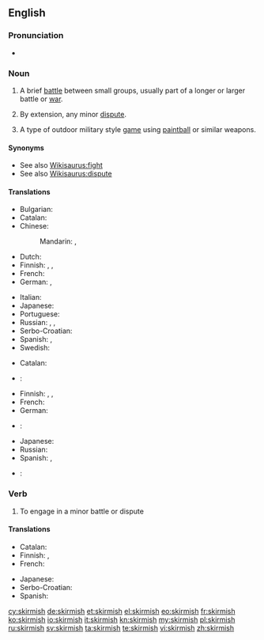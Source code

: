 ==English==

===Pronunciation===
* {{a|UK}} {{IPA|/ˈskɜː(r)mɪʃ/}}

===Noun===
{{en-noun|es}}

# {{military}} A brief [[battle]] between small groups, usually part of a longer or larger battle or [[war]].
# {{figuratively}} By extension, any minor [[dispute]].
# A type of outdoor military style [[game]] using [[paintball]] or similar weapons.

====Synonyms====
* See also [[Wikisaurus:fight]]
* See also [[Wikisaurus:dispute]]

====Translations====
{{trans-top|brief battle between small groups}}
* Bulgarian: {{t+|bg|схватка|f|tr=shvátka}}
* Catalan: {{t-|ca|escaramussa|f}}
* Chinese:
*: Mandarin: {{t|cmn|小衝突|sc=Hani}},  {{t|cmn|小冲突|tr=xiǎo chōngtū|sc=Hani}}
* Dutch: {{t+|nl|schermutseling|f}}
* Finnish: {{t+|fi|kahakka}}, {{t+|fi|välikohtaus}}, {{t-|fi|yhteenotto}}
* French: {{t+|fr|escarmouche|f}}
* German: {{t+|de|Scharmützel|n}}, {{t-|de|Geplänkel|n}}
{{trans-mid}}
* Italian: {{t+|it|schermaglia|f}}
* Japanese: {{t-|ja|小競り合い|tr=kozeriai}}
* Portuguese: {{t+|pt|escaramuça|f}}
* Russian: {{t+|ru|перестрелка|f|tr=perestrélka}}, {{t+|ru|стычка|f|tr=stýčka}},  {{t+|ru|схватка|f|tr=sxvátka}}
* Serbo-Croatian: {{t-|sh|čarka|f}}
* Spanish: {{t+|es|escaramuza|f}}, {{qualifier|Latin America}} {{t-|es|esenfrentamiento}}
* Swedish: {{t+|sv|skärmytsling|c}}
{{trans-bottom}}

{{trans-top|minor dispute}}
* Catalan: {{t-|ca|escaramussa|f}}
* {{ttbc|nl}}: {{t+|nl|schermutseling|f}}
* Finnish: {{t-|fi|suukopu}}, {{t+|fi|välikohtaus}}, {{t-|fi|yhteenotto}}
* French: {{t+|fr|escarmouche|f}}
* German: {{t-|de|Wortgeplänkel|n}}
{{trans-mid}}
* {{ttbc|it}}: {{t+|it|schermaglia|f}}
* Japanese: {{t-|ja|小競り合い|tr=kozeriai}}
* Russian: {{t+|ru|стычка|f|tr=stýčka}}
* Spanish: {{t+|es|escaramuza|f}}, {{t-|es|berrinche|m}}
* {{ttbc|sv}}: {{t+|sv|skärmytsling|c}}
{{trans-bottom}}

===Verb===
{{en-verb|skirmish|es}}

# To engage in a minor battle or dispute

====Translations====
{{trans-top|to engage in a minor battle or dispute}}
* Catalan: {{t+|ca|escaramussar}}
* Finnish: {{t-|fi|kahakoida}}, {{t-|fi|nahistella}}
* French: {{t+|fr|escarmoucher}}
{{trans-mid}}
* Japanese: {{t-|ja|小競り合い|alt=小競り合いをする|tr=kozeriai wo suru}}
* Serbo-Croatian: {{t-|sh|čarkati}}
* Spanish: {{t-|es|escaramuzar}}
{{trans-bottom}}

[[cy:skirmish]]
[[de:skirmish]]
[[et:skirmish]]
[[el:skirmish]]
[[eo:skirmish]]
[[fr:skirmish]]
[[ko:skirmish]]
[[io:skirmish]]
[[it:skirmish]]
[[kn:skirmish]]
[[my:skirmish]]
[[pl:skirmish]]
[[ru:skirmish]]
[[sv:skirmish]]
[[ta:skirmish]]
[[te:skirmish]]
[[vi:skirmish]]
[[zh:skirmish]]